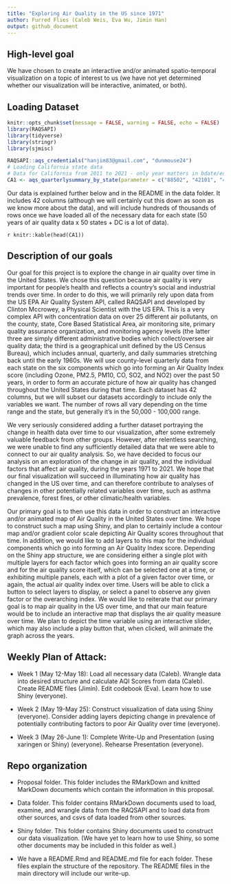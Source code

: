```yaml
---
title: "Exploring Air Quality in the US since 1971"
author: Furred Flies (Caleb Weis, Eva Wu, Jimin Han)
output: github_document
---
```


## High-level goal
 
We have chosen to create an interactive and/or animated spatio-temporal visualization on a topic of interest to us (we have not yet determined whether our visualization will be interactive, animated, or both).

## Loading Dataset

```r
knitr::opts_chunk$set(message = FALSE, warning = FALSE, echo = FALSE)
library(RAQSAPI)
library(tidyverse)
library(stringr)
library(sjmisc)
```


```r
RAQSAPI::aqs_credentials("hanjim83@gmail.com", "dunmouse24")
# Loading California state data
# Data for California from 2011 to 2021 - only year matters in bdate/edate variables
CA1 <- aqs_quarterlysummary_by_state(parameter = c("88502", "42101", "42602", "44201", "81102", "88101", "42401"), bdate = as.Date("20110101", format = "%Y%m%d"), edate = as.Date("20210101", format = "%Y%m%d"), "06")
```

Our data is explained further below and in the README in the data folder. It includes 42 columns (although we will certainly cut this down as soon as we know more about the data), and will include hundreds of thousands of rows once we have loaded all of the necessary data for each state (50 years of air quality data x 50 states + DC is a lot of data).

`r knitr::kable(head(CA1))` 
 
 
## Description of our goals

Our goal for this project is to explore the change in air quality over time in the United States. We chose this question because air quality is very important for people’s health and reflects a country’s social and industrial trends over time. In order to do this, we will primarily rely upon data from the US EPA Air Quality System API, called RAQSAPI and developed by Clinton Mccrowey, a Physical Scientist with the US EPA. This is a very complex API with concentration data on over 25 different air pollutants, on the county, state, Core Based Statistical Area, air monitoring site, primary quality assurance organization, and monitoring agency levels (the latter three are simply different administrative bodies which collect/oversee air quality data; the third is a geographical unit defined by the US Census Bureau), which includes annual, quarterly, and daily summaries stretching back until the early 1960s. We will use county-level quarterly data from each state on the six components which go into forming an Air Quality Index score (including Ozone, PM2.5, PM10, CO, SO2, and NO2) over the past 50 years, in order to form an accurate picture of how air quality has changed throughout the United States during that time. Each dataset has 42 columns, but we will subset our datasets accordingly to include only the variables we want. The number of rows all vary depending on the time range and the state, but generally it's in the 50,000 - 100,000 range. 

We very seriously considered adding a further dataset portraying the change in health data over time to our visualization, after some extremely valuable feedback from other groups. However, after relentless searching, we were unable to find any sufficiently detailed data that we were able to connect to our air quality analysis. So, we have decided to focus our analysis on an exploration of the change in air quality, and the individual factors that affect air quality, during the years 1971 to 2021. We hope that our final visualization will succeed in illuminating how air quality has changed in the US over time, and can therefore contribute to analyses of changes in other potentially related variables over time, such as asthma prevalence, forest fires, or other climatic/health variables.

Our primary goal is to then use this data in order to construct an interactive and/or animated map of Air Quality in the United States over time. We hope to construct such a map using Shiny, and plan to certainly include a contour map and/or gradient color scale depicting Air Quality scores throughout that time. In addition, we would like to add layers to this map for the individual components which go into forming an Air Quality Index score. Depending on the Shiny app structure, we are considering either a single plot with multiple layers for each factor which goes into forming an air quality score and for the air quality score itself, which can be selected one at a time, or exhibiting multiple panels, each with a plot of a given factor over time, or again, the actual air quality index over time. Users will be able to click a button to select layers to display, or select a panel to observe any given factor or the overarching index. We would like to reiterate that our primary goal is to map air quality in the US over time, and that our main feature would be to include an interactive map that displays the air quality measure over time. We plan to depict the time variable using an interactive slider, which may also include a play button that, when clicked, will animate the graph across the years.


## Weekly Plan of Attack:
 
* Week 1 (May 12-May 18): Load all necessary data (Caleb). Wrangle data into desired structure and calculate AQI Scores from data (Caleb). Create README files (Jimin). Edit codebook (Eva). Learn how to use Shiny (everyone).

* Week 2 (May 19-May 25): Construct visualization of data using Shiny (everyone). Consider adding layers depicting change in prevalence of potentially contributing factors to poor Air Quality over time (everyone).

* Week 3 (May 26-June 1): Complete Write-Up and Presentation (using xaringen or Shiny) (everyone). Rehearse Presentation (everyone).

## Repo organization 

* Proposal folder. This folder includes the RMarkDown and knitted MarkDown documents which contain the information in this proposal.

* Data folder. This folder contains RMarkDown documents used to load, examine, and wrangle data from the RAQSAPI and to load data from other sources, and csvs of data loaded from other sources.

* Shiny folder. This folder contains Shiny documents used to construct our data visualization. (We have yet to learn how to use Shiny, so some other documents may be included in this folder as well.)

* We have a README.Rmd and README.md file for each folder. These files explain the structure of the repository. The README files in the main directory will include our write-up.
